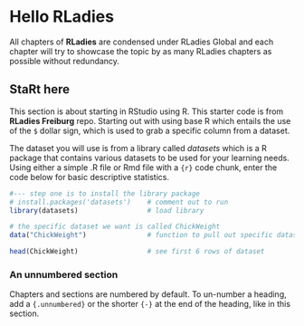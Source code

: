 # Hello RLadies

All chapters of **RLadies** are condensed under RLadies Global and each chapter will try to showcase the topic by as many RLadies chapters as possible without redundancy. 

## StaRt here

This section is about starting in RStudio using R. This starter code is from **RLadies Freiburg** repo. Starting out with using base R which entails the use of the `$` dollar sign, which is used to grab a specific column from a dataset.

The dataset you will use is from a library called *datasets* which is a R package that contains various datasets to be used for your learning needs. Using either a simple .R file or Rmd file with a `{r}` code chunk, enter the code below for basic descriptive statistics.

```r
#--- step one is to install the library package
# install.packages('datasets')    # comment out to run
library(datasets)                 # load library

# the specific dataset we want is called ChickWeight
data("ChickWeight")               # function to pull out specific dataset

head(ChickWeight)                 # see first 6 rows of dataset
```


### An unnumbered section {-}

Chapters and sections are numbered by default. To un-number a heading, add a `{.unnumbered}` or the shorter `{-}` at the end of the heading, like in this section.
